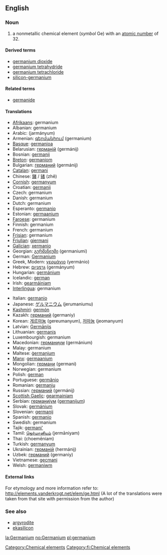 ==English==
{{elements|Ge|gallium|Ge|arsenic|As}}
=== Noun ===
{{en-noun-unc}}
{{wikipedia}}

# a nonmetallic chemical element (''symbol'' Ge) with an [[atomic number]] of 32.

====Derived terms====
*[[germanium dioxide]]
*[[germanium tetrahydride]]
*[[germanium tetrachloride]]
*[[silicon-germanium]]

====Related terms====
*[[germanide]]

==== Translations ====
{{top}}
*[[Afrikaans]]: germanium
*Albanian: germanium
*Arabic: {{ARchar|[[جرمانيوم]]}} (jarmányum) {{m}}
*Armenian: [[գերմանիում]] (germanium)
*[[Basque]]: [[germanioa]]
*Belarusian: [[германій]] (germánij) {{m}}
*Bosnian: [[germanij]]
*[[Breton]]: [[germaniom]]
*Bulgarian: [[германий]] (germánij) {{m}}
*[[Catalan]]: [[germani]]
*Chinese: [[鍺]] / [[锗]] (zhě)
*[[Cornish]]: [[germanyum]]
*Croatian: [[germanij]]
*Czech: germanium
*Danish: germanium
*Dutch: germanium {{n}}
*Esperanto: [[germanio]]
*Estonian: [[germaanium]]
*[[Faroese]]: germanium
*Finnish: germanium
*French: germanium {{m}}
*[[Frisian]]: germanium
*[[Friulian]]: [[gjermani]]
*[[Galician]]: [[xermanio]]
*Georgian: [[გერმანიუმი]] (germaniumi)
*German: [[Germanium]] {{n}}
*Greek, Modern: [[γερμάνιο]] (yermánio) {{n}}
*Hebrew: [[גרמניום]] (germányum)
*Hungarian: [[germánium]]
*Icelandic: [[german]]
*Irish: [[gearmáiniam]]
*[[Interlingua]]: germanium
{{mid}}
*Italian: [[germanio]] {{m}}
*Japanese: [[ゲルマニウム]] (jerumaniumu)
*[[Kashmiri]]: [[germón]]
*Kazakh: [[германий]] (germaniy)
*Korean: [[게르마늄]] (gereumanyum), [[저마늄]] (jeomanyum)
*Latvian: [[Ģermānijs]]
*Lithuanian: [[germanis]]
*Luxembourgish: germanium
*Macedonian: [[германиум]] (germánium) {{m}}
*Malay: germanium
*Maltese: [[ġermanjum]]
*[[Manx]]: [[germaanium]]
*Mongolian: [[германи]] (germani)
*Norwegian: germanium
*Polish: [[german]] {{m}}
*Portuguese: [[germânio]] {{m}}
*Romanian: [[germaniu]] {{n}}
*Russian: [[германий]] (germánij) {{m}}
*[[Scottish Gaelic]]: [[gearmainiam]]
*Serbian: [[германиjум]] ([[germanijum]]) {{m}}
*Slovak: [[germánium]]
*Slovenian: [[germanij]]
*Spanish: [[germanio]] {{m}}
*Swedish: germanium
*Tajik: [[germani']]
*Tamil: [[ஜெர்மானியம்]] (jermāniyam)
*Thai: {{THchar|[[เจอร์เมเนียม]]}} (choemēniam)
*Turkish: [[germanyum]]
*Ukrainian: [[германій]] (hermánij) {{m}}
*Uzbek: [[германий]] (germaniy)
*Vietnamese: [[gecmani]]
*Welsh: [[germaniwm]]
{{bottom}}

====External links====
For etymology and more information refer to:
http://elements.vanderkrogt.net/elem/ge.html
(A lot of the translations were taken from that site with permission from the author)

[[Category:Chemical elements]]

===See also===
*[[argyrodite]]
*[[ekasilicon]]<!--Mendeleev’s name for germanium-->

[[Category:fi:Chemical elements]]

[[la:Germanium]]
[[no:Germanium]]
[[pl:germanium]]